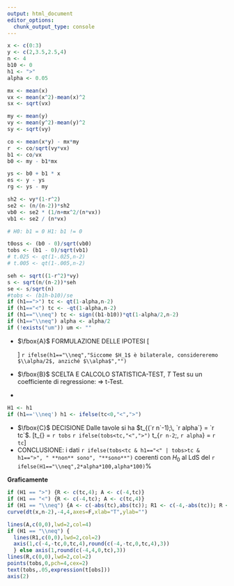 ```yaml
---
output: html_document
editor_options: 
  chunk_output_type: console
---
```

```r

x <- c(0:3)
y <- c(2,3.5,2.5,4)
n <- 4
b10 <- 0
h1 <- ">"
alpha <- 0.05

mx <- mean(x)
vx <- mean(x^2)-mean(x)^2
sx <- sqrt(vx)

my <- mean(y)
vy <- mean(y^2)-mean(y)^2
sy <- sqrt(vy)

co <- mean(x*y) - mx*my
r  <- co/sqrt(vy*vx)
b1 <- co/vx
b0 <- my - b1*mx

ys <- b0 + b1 * x
es <- y - ys
rg <- ys - my

sh2 <- vy*(1-r^2)
se2 <- (n/(n-2))*sh2 
vb0 <- se2 * (1/n+mx^2/(n*vx)) 
vb1 <- se2 / (n*vx) 

# H0: b1 = 0 H1: b1 != 0

t0oss <- (b0 - 0)/sqrt(vb0)
tobs <- (b1 - 0)/sqrt(vb1)
# t.025 <- qt(1-.025,n-2)
# t.005 <- qt(1-.005,n-2)

seh <- sqrt((1-r^2)*vy)
s <- sqrt(n/(n-2))*seh
se <- s/sqrt(n)
#tobs <- (b1h-b10)/se
if (h1==">") tc <- qt(1-alpha,n-2)
if (h1=="<") tc <- -qt(1-alpha,n-2)
if (h1=="\\neq") tc <- sign((b1-b10))*qt(1-alpha/2,n-2)
if (h1=="\\neq") alpha <- alpha/2
if (!exists("um")) um <- ""
```

- $\fbox{A}$ FORMULAZIONE DELLE IPOTESI
\[\begin{cases}
H_0:\beta_1=`r b10`\\
H_1:\beta_1`r h1` `r b10`
\end{cases}\]
`r ifelse(h1=="\\neq","Siccome $H_1$ è bilaterale, considereremo $\\alpha/2$, anziché $\\alpha$","")`

- $\fbox{B}$ SCELTA E CALCOLO STATISTICA-TEST, $T$
Test su un coefficiente di regressione: $\Rightarrow$ t-Test.

\begin{eqnarray*}
\hat{\sigma_\varepsilon}^2&=&(1-r^2)\hat\sigma_Y^2\\
&=& (1-`r r`^2)\times`r vy`\\
    &=& `r sh2`\\
    S_\varepsilon^2 &=& \frac{n} {n-2} \hat{\sigma_\varepsilon}^2\\
    &=&  \frac{`r n`} {`n`-2} \hat{\sigma_\varepsilon}^2 \\
 &=&  \frac{`r n`} {`r n`-2} \times `r sh2` = `r se2` 
\end{eqnarray*}

\begin{eqnarray*}
V(\hat\beta_{1}) &=& \frac{\sigma_{\varepsilon}^{2}} {n \hat{\sigma}^{2}_{X}} \\
\widehat{V(\hat\beta_{1})} &=& \frac{S_{\varepsilon}^{2}} {n \hat{\sigma}^{2}_{X}} \\
 &=& \frac{`r se2`} {n `r vx`} \\
 &=& `r vb1`
 \widehat{SE(\hat\beta_{1})}           &=& \sqrt{\widehat{V(\hat\beta_{1})}}\\
 &=& \sqrt{`r vb1`}\\
 &=& `r sqrt(vb1)`
\end{eqnarray*}


- 
\begin{eqnarray*}
 \frac{\hat\beta_1 - \beta_{1;H_0}} {\widehat{SE(\hat\beta_{1})}}&\sim&t_{n-2}\\
    t_{\text{obs}}
&=& \frac{ (`r b1`- `r b10`)} {`r sqrt(vb1)`}
 =  `r tobs`\, .
\end{eqnarray*}

```r
H1 <- h1
if (h1=='\\neq') h1 <- ifelse(tc<0,"<",">")
```

- $\fbox{C}$ DECISIONE
Dalle tavole si ha $t_{(`r n`-1);\, `r alpha`} = `r tc`$.
\[t_{\text{obs}} = `r tobs` `r ifelse(tobs<tc,"<",">")` t_{`r n-2`;\, `r alpha`} = `r tc`\]
- CONCLUSIONE: i dati `r ifelse(tobs<tc & h1=="<" | tobs>tc & h1==">", " **non** sono", "**sono**")` coerenti con $H_{0}$ al LdS del `r ifelse(H1=="\\neq",2*alpha*100,alpha*100)`%

**Graficamente**

```r
if (H1 == ">") {R <- c(tc,4); A <- c(-4,tc)}
if (H1 == "<") {R <- c(-4,tc); A <- c(tc,4)}
if (H1 == "\\neq") {A <- c(-abs(tc),abs(tc)); R1 <- c(-4,-abs(tc)); R <- c(4,abs(tc))}
curve(dt(x,n-2),-4,4,axes=F,xlab="T",ylab="")

lines(A,c(0,0),lwd=2,col=4)
if (H1 == "\\neq") {
  lines(R1,c(0,0),lwd=2,col=2) 
  axis(1,c(-4,-tc,0,tc,4),round(c(-4,-tc,0,tc,4),3))
  } else axis(1,round(c(-4,4,0,tc),3))
lines(R,c(0,0),lwd=2,col=2)
points(tobs,0,pch=4,cex=2)
text(tobs,.05,expression(t[obs]))
axis(2)
```
